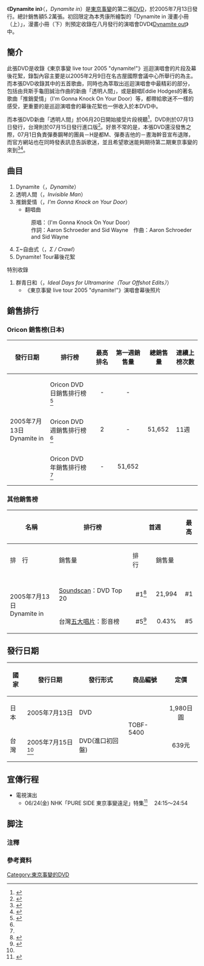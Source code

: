 {{Infobox Album | <!-- See Wikipedia:WikiProject_Albums -->
| Name        = Dynamite in
| Type        = DVD
| Artist      = [[東京事變|東京事變]]
| Cover       = Tokyojihen03-02.jpg
| Released    = 
{{flagicon|JPN}}2005年7月13日<br/>
{{flagicon|TWN}}2005年7月15日
| Recorded    = 
| Genre       = [[J-POP|J-POP]] 
| Length      = 
| Label       = [[EMI音樂_(日本)|東芝EMI]]／[[維京唱片|Virgin Music]]
| Producer    = Uni Inoue／{{lang|ja|井上雨邇}}<br/>東京事變
| Certification  = 累積銷售5.2萬張
| Chart position = 
*單周最高順位：2位([[Oricon|Oricon銷量榜]])
*累積上榜11週(Oricon銷量榜) 
| Reviews     = 
| Last album  = [[Tokyo_incidents_vol.1|Tokyo incidents vol.1]] <br />（2004年）
| This album  =  '''Dynamite in''' <br />（2005年）
| Next album  = [[Dynamite_out|Dynamite out]] <br />（2005年）
}}

《'''Dynamite in'''》（{{lang|ja|Dynamite in}}，''Dynamite in''）是[[東京事變|東京事變]]的第二張[[DVD|DVD]]，於2005年7月13日發行。總計銷售額5.2萬張。初回限定為本秀康所繪製的「Dynamite in 漫畫小冊（上）」，漫畫小冊（下）則預定收錄在八月發行的演唱會DVD《[[Dynamite_out|Dynamite out]]》中。

== 簡介 ==
此張DVD是收錄《東京事變 live tour 2005 "dynamite!"》巡迴演唱會的片段及幕後花絮，錄製內容主要是以2005年2月9日在名古屋國際會議中心所舉行的為主。而本張DVD收錄其中的五首歌曲，同時也為萃取出巡迴演唱會中最精彩的部分，包括由貝斯手龜田誠治作曲的新曲「透明人間」，或是翻唱Eddie Hodges的著名歌曲「推銷愛情」（I'm Gonna Knock On Your Door）等，都帶給歌迷不一樣的感受，更重要的是巡迴演唱會的幕後花絮也一併收入於本DVD中。

而本張DVD新曲「透明人間」於06月20日開始接受片段視聽<ref>{{cite web |url=http://www.vibe-net.com/news/?news=0023150 |title=東京事変　ライヴDVDから新曲の視聴がスタート！！ |author=vibe-net.com |language=ja |deadurl=yes |archiveurl=https://web.archive.org/web/20160304115542/http://www.vibe-net.com/news/?news=0023150 |archivedate=2016-03-04 |accessdate=2011-06-24 }}</ref>，DVD則於07月13日發行，台灣則於07月15日發行進口版<ref name="TWN">{{cite web|url=http://www.books.com.tw/exep/prod/dvd/dvdfile.php?item=D020013671|title=博客來商品基本資料|author=博客來|language=zh-tw|deadurl=yes|archiveurl=https://web.archive.org/web/20071105203950/http://www.books.com.tw/exep/prod/dvd/dvdfile.php?item=D020013671|archivedate=2007-11-05|accessdate=2010-03-14}}</ref>。好景不常的是，本張DVD還沒發售之際，07月1日負責彈奏鋼琴的團員－H是都M、彈奏吉他的－晝海幹音宣布退隊，而官方網站也在同時發表訊息告訴歌迷，並且希望歌迷能夠期待第二期東京事變的來到<ref>{{cite web |url=http://www.vibe-net.com/news/?news=0023287 |title=東京事変　メンバー2人が脱退 |author=vibe-net.com |language=ja |deadurl=yes |archiveurl=https://web.archive.org/web/20141129073747/http://www.vibe-net.com/news/?news=0023287 |archivedate=2014-11-29 |accessdate=2011-06-24 }}</ref><ref>{{cite web |url=http://www.emimusic.jp/tokyojihen/news/?id=tokyojihen_news&p=18&l=10&tf=_rv_news.htm |title=東京事変セカンドシーズン突入 ( 2005/07/01 UP) |author=EMI/東京事變 |language=ja |accessdate=2011-06-24 |archive-date=2011-07-15 |archive-url=https://web.archive.org/web/20110715213405/http://www.emimusic.jp/tokyojihen/news/?id=tokyojihen_news&p=18&l=10&tf=_rv_news.htm |dead-url=no }}</ref>。

== 曲目 ==
# Dynamite（{{lang|ja|Dynamite}}，''Dynamite''）
# 透明人間（{{lang|ja|透明人間}}，''Invisible Man''）
# 推銷愛情（{{lang|ja|恋の売り込み}}，''I'm Gonna Knock on Your Door''）
#* 翻唱曲
#: 原唱：{{Link-en|埃迪·霍奇斯|Eddie Hodges}}（I'm Gonna Knock On Your Door） 
#: 作詞：Aaron Schroeder and Sid Wayne　作曲：Aaron Schroeder and Sid Wayne   
# Σ~自由式（{{lang|ja|Σ～クロール}}，''Σ / Crawl''）
# Dynamite! Tour幕後花絮

;特別收錄
#群青日和（{{lang|ja|群青日和[ツアー・オフショット・エディット]}}，''Ideal Days for Ultramarine（Tour Offshot Edits）''）
#*《東京事變 live tour 2005 "dynamite!"》演唱會幕後照片

== 銷售排行 ==
=== Oricon 銷售榜(日本) ===
{| class="wikitable" width="650px"
!發行日期
!排行榜
!最高排名
!第一週銷售量
!總銷售量
!連續上榜次數
|-
|rowspan="3"|2005年7月13日<br/>Dynamite in 
|Oricon DVD日銷售排行榜<ref name="JBBS">{{cite web|url=http://www.oricon.co.jp/rank/|title=Oricon Style|author=Oricon Style|language=ja|accessdate=2010-03-14|archive-date=2019-05-19|archive-url=https://web.archive.org/web/20190519153707/https://www.oricon.co.jp/rank/|dead-url=no}}</ref>
|align="center"|-
|align="center"|-
|rowspan="4"|51,652
|rowspan="4"|11週
|-
|Oricon DVD週銷售排行榜<ref name="JBBS"></ref>
|align="center"|2
|align="center"|-
|-
|Oricon DVD年銷售排行榜<ref name="JBBS"></ref>
|align="center"|-
|align="center"|51,652
|}

=== 其他銷售榜 ===
{| class="wikitable"
!rowspan="2"| '''名稱'''
!rowspan="2"| '''排行榜'''
!colspan="2"| '''首週'''
!colspan="2"| '''最高'''
!rowspan="2"| '''連續上榜次數'''
|- style="font-size:smaller;"
!排　行
!銷售量
!排　行
!銷售量
|-
|rowspan="4"|2005年7月13日<br/>Dynamite in
|-
|align="left"|[[Soundscan|Soundscan]]：DVD Top 20
|align="center"|#1<ref>{{cite web |url=http://www.phileweb.com/ranking/dvd-top20/683.html |title=週間DVDソフトTOP20(2005年07月11日~2005年07月17日) |author=Soundscan |language=ja |accessdate=2010年9月10日 |archive-date=2019年2月15日 |archive-url=https://web.archive.org/web/20190215232343/https://www.phileweb.com/ranking/dvd-top20/683.html |dead-url=no }}</ref>
|align="center"|21,994
|align="center"|#1
|align="center"|21,994
|align="center"|3週
|-
|align="left"|台灣[[五大唱片|五大唱片]]：影音榜
|align="center"|#5<ref>{{cite web |url=http://www.5music.com.tw/CDTop.asp |title=五大唱片影音榜(2005年第29週) |author=五大唱片 |language=zh-tw |deadurl=yes |archiveurl=https://web.archive.org/web/20130925131747/http://www.5music.com.tw/cdtop.asp |archivedate=2013-09-25 |accessdate=2011-06-24 }}</ref>
|align="center"|0.43%
|align="center"|#5
|align="center"|0.43%
|align="center"|1週
|}

== 發行日期 ==
{|class="wikitable"
! 國家
! 發行日期
! 發行形式
! 商品編號
! 定價
|-
|日本
|2005年7月13日
|DVD
|rowspan="2"|TOBF-5400
|align="center"|1,980日圓
|-
|台灣
|2005年7月15日<ref name="TWN"></ref>
|DVD(進口初回盤)
|align="center"|639元
|}

== 宣傳行程 ==
*電視演出 
**06/24(金) NHK「PURE SIDE 東京事變遠足」特集<ref>{{cite web |url=http://www.vibe-net.com/news/?news=0022700 |title=東京事変　ライヴDVD発売＆特別番組オンエア決定！ |author=vibe-net.com |language=ja |deadurl=yes |archiveurl=https://archive.is/20130428115603/http://www.vibe-net.com/news/?news=0022700 |archivedate=2013-04-28 |accessdate=2011-06-24 }}</ref> 　24:15～24:54

== 脚注 ==
=== 注釋 ===
{{Reflist|group="注"|2}}

=== 參考資料 ===
{{Reflist|2}}

{{東京事變}}

[[Category:東京事變的DVD|Category:東京事變的DVD]]